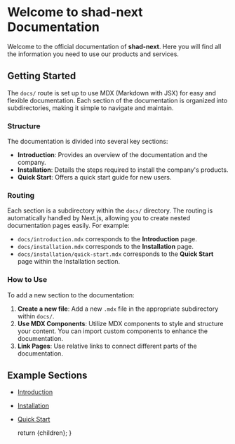 
# Welcome to shad-next Documentation

Welcome to the official documentation of **shad-next**. Here you will find all the information you need to use our products and services.

## Getting Started

The `docs/` route is set up to use MDX (Markdown with JSX) for easy and flexible documentation. Each section of the documentation is organized into subdirectories, making it simple to navigate and maintain.

### Structure

The documentation is divided into several key sections:

- **Introduction**: Provides an overview of the documentation and the company.
- **Installation**: Details the steps required to install the company's products.
- **Quick Start**: Offers a quick start guide for new users.

### Routing

Each section is a subdirectory within the `docs/` directory. The routing is automatically handled by Next.js, allowing you to create nested documentation pages easily. For example:

- `docs/introduction.mdx` corresponds to the **Introduction** page.
- `docs/installation.mdx` corresponds to the **Installation** page.
- `docs/installation/quick-start.mdx` corresponds to the **Quick Start** page within the Installation section.

### How to Use

To add a new section to the documentation:

1. **Create a new file**: Add a new `.mdx` file in the appropriate subdirectory within `docs/`.
2. **Use MDX Components**: Utilize MDX components to style and structure your content. You can import custom components to enhance the documentation.
3. **Link Pages**: Use relative links to connect different parts of the documentation.

## Example Sections

- [Introduction](./introduction)
- [Installation](./installation)
- [Quick Start](./installation/quick-start)

  return <DocsLayout>{children}</DocsLayout>;
}
